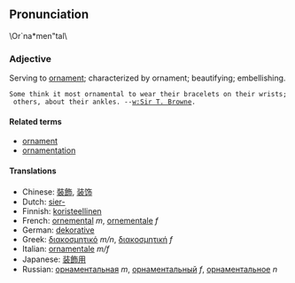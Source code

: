 {{Webster}}
{{Wikipedia}}
== Pronunciation ==
\Or`na*men"tal\
===Adjective===
	
Serving to [[ornament]]; characterized by ornament; beautifying; embellishing.

 Some think it most ornamental to wear their bracelets on their wrists; others, about their ankles. --[[w:Sir T. Browne]].

====Related terms====
*[[ornament]]
*[[ornamentation]]

====Translations====
*Chinese: [[裝飾]], [[装饰]]
*Dutch: [[sier-]]
*Finnish: [[koristeellinen]]
*French: [[ornemental]] ''m'', [[ornementale]] ''f''
*German: [[dekorative]]
*Greek: [[διακοσμητικό]] ''m/n'', [[διακοσμητική]] ''f''
*Italian: [[ornamentale]] ''m/f''
*Japanese: [[装飾用]]
*Russian: [[орнаментальная]] ''m'', [[орнаментальный]] ''f'', [[орнаментальное]] ''n''